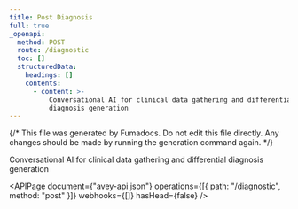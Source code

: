 ```yaml
---
title: Post Diagnosis
full: true
_openapi:
  method: POST
  route: /diagnostic
  toc: []
  structuredData:
    headings: []
    contents:
      - content: >-
          Conversational AI for clinical data gathering and differential
          diagnosis generation
---
```


{/* This file was generated by Fumadocs. Do not edit this file directly. Any changes should be made by running the generation command again. */}

Conversational AI for clinical data gathering and differential diagnosis generation

<APIPage
  document={"avey-api.json"}
  operations={[{ path: "/diagnostic", method: "post" }]}
  webhooks={[]}
  hasHead={false}
/>
